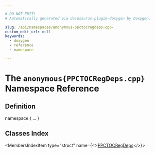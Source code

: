 ```yaml
---

# DO NOT EDIT!
# Automatically generated via docusaurus-plugin-doxygen by Doxygen.

slug: /api/namespaces/anonymous-ppctocregdeps-cpp-
custom_edit_url: null
keywords:
  - doxygen
  - reference
  - namespace

---
```





# The `anonymous{PPCTOCRegDeps.cpp}` Namespace Reference

<DoxygenPage pluginConfig={pluginConfig}>



## Definition

<CodeBlock>namespace &#123; ... &#125;</CodeBlock>

## Classes Index

<MembersIndex>

<MembersIndexItem
  type="struct"
  name={<><a href="/docs/api/structs/anonymous-namespace-ppctocregdeps-cpp-/ppctocregdeps">PPCTOCRegDeps</a></>}>
</MembersIndexItem>

</MembersIndex>


</DoxygenPage>
